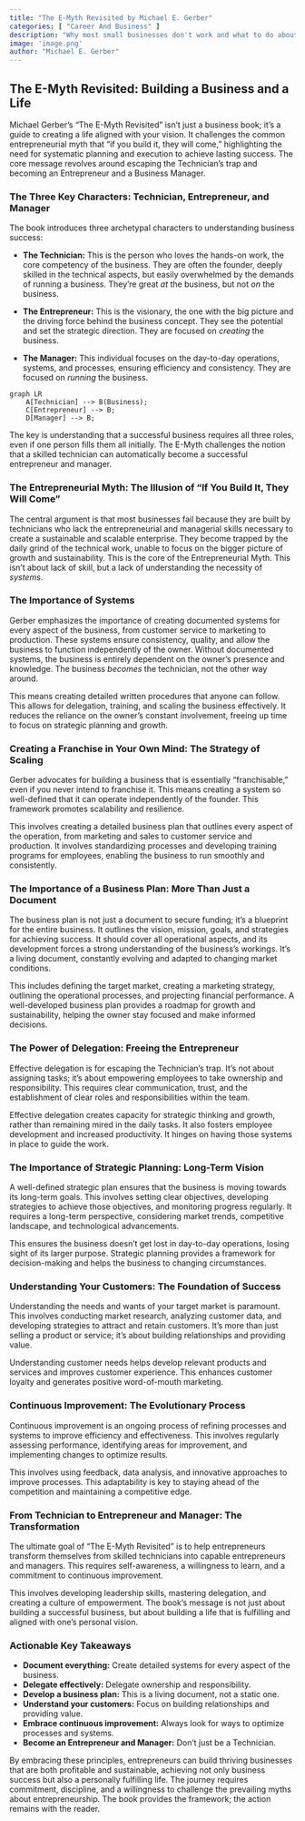 ```yaml
---
title: "The E-Myth Revisited by Michael E. Gerber"
categories: [ "Career And Business" ]
description: "Why most small businesses don't work and what to do about it"
image: 'image.png'
author: "Michael E. Gerber"
---
```

## The E-Myth Revisited: Building a Business and a Life

Michael Gerber's "The E-Myth Revisited" isn't just a business book; it's a guide to creating a life aligned with your vision.  It challenges the common entrepreneurial myth that "if you build it, they will come," highlighting the need for systematic planning and execution to achieve lasting success.  The core message revolves around escaping the Technician's trap and becoming an Entrepreneur and a Business Manager.

### The Three Key Characters: Technician, Entrepreneur, and Manager

The book introduces three archetypal characters to understanding business success:

* **The Technician:** This is the person who loves the hands-on work, the core competency of the business.  They are often the founder, deeply skilled in the technical aspects, but easily overwhelmed by the demands of running a business.  They're great *at* the business, but not *on* the business.

* **The Entrepreneur:** This is the visionary, the one with the big picture and the driving force behind the business concept.  They see the potential and set the strategic direction.  They are focused on *creating* the business.

* **The Manager:** This individual focuses on the day-to-day operations, systems, and processes, ensuring efficiency and consistency. They are focused on *running* the business.

```mermaid
graph LR
    A[Technician] --> B(Business);
    C[Entrepreneur] --> B;
    D[Manager] --> B;
```

The key is understanding that a successful business requires all three roles, even if one person fills them all initially.  The E-Myth challenges the notion that a skilled technician can automatically become a successful entrepreneur and manager.


### The Entrepreneurial Myth: The Illusion of "If You Build It, They Will Come"

The central argument is that most businesses fail because they are built by technicians who lack the entrepreneurial and managerial skills necessary to create a sustainable and scalable enterprise.  They become trapped by the daily grind of the technical work, unable to focus on the bigger picture of growth and sustainability. This is the core of the Entrepreneurial Myth.  This isn't about lack of skill, but a lack of understanding the necessity of *systems*.

### The Importance of Systems

Gerber emphasizes the importance of creating documented systems for every aspect of the business, from customer service to marketing to production.  These systems ensure consistency, quality, and allow the business to function independently of the owner.  Without documented systems, the business is entirely dependent on the owner's presence and knowledge. The business *becomes* the technician, not the other way around.

This means creating detailed written procedures that anyone can follow.  This allows for delegation, training, and scaling the business effectively.  It reduces the reliance on the owner's constant involvement, freeing up time to focus on strategic planning and growth.

### Creating a Franchise in Your Own Mind:  The Strategy of Scaling

Gerber advocates for building a business that is essentially "franchisable," even if you never intend to franchise it. This means creating a system so well-defined that it can operate independently of the founder. This framework promotes scalability and resilience.

This involves creating a detailed business plan that outlines every aspect of the operation, from marketing and sales to customer service and production. It involves standardizing processes and developing training programs for employees, enabling the business to run smoothly and consistently.

### The Importance of a Business Plan: More Than Just a Document

The business plan is not just a document to secure funding; it's a blueprint for the entire business. It outlines the vision, mission, goals, and strategies for achieving success. It should cover all operational aspects, and its development forces a strong understanding of the business's workings. It's a living document, constantly evolving and adapted to changing market conditions.

This includes defining the target market, creating a marketing strategy, outlining the operational processes, and projecting financial performance.  A well-developed business plan provides a roadmap for growth and sustainability, helping the owner stay focused and make informed decisions.


###  The Power of Delegation:  Freeing the Entrepreneur

Effective delegation is for escaping the Technician's trap. It's not about assigning tasks; it's about empowering employees to take ownership and responsibility. This requires clear communication, trust, and the establishment of clear roles and responsibilities within the team.

Effective delegation creates capacity for strategic thinking and growth, rather than remaining mired in the daily tasks.  It also fosters employee development and increased productivity.  It hinges on having those systems in place to guide the work.


### The Importance of Strategic Planning:  Long-Term Vision

A well-defined strategic plan ensures that the business is moving towards its long-term goals. This involves setting clear objectives, developing strategies to achieve those objectives, and monitoring progress regularly. It requires a long-term perspective, considering market trends, competitive landscape, and technological advancements.

This ensures the business doesn't get lost in day-to-day operations, losing sight of its larger purpose. Strategic planning provides a framework for decision-making and helps the business to changing circumstances.

### Understanding Your Customers:  The Foundation of Success

Understanding the needs and wants of your target market is paramount. This involves conducting market research, analyzing customer data, and developing strategies to attract and retain customers.  It's more than just selling a product or service; it's about building relationships and providing value.

Understanding customer needs helps develop relevant products and services and improves customer experience. This enhances customer loyalty and generates positive word-of-mouth marketing.

###  Continuous Improvement:  The Evolutionary Process

Continuous improvement is an ongoing process of refining processes and systems to improve efficiency and effectiveness. This involves regularly assessing performance, identifying areas for improvement, and implementing changes to optimize results.

This involves using feedback, data analysis, and innovative approaches to improve processes. This adaptability is key to staying ahead of the competition and maintaining a competitive edge.

### From Technician to Entrepreneur and Manager:  The Transformation

The ultimate goal of "The E-Myth Revisited" is to help entrepreneurs transform themselves from skilled technicians into capable entrepreneurs and managers.  This requires self-awareness, a willingness to learn, and a commitment to continuous improvement.

This involves developing leadership skills, mastering delegation, and creating a culture of empowerment.  The book's message is not just about building a successful business, but about building a life that is fulfilling and aligned with one's personal vision.

### Actionable Key Takeaways

* **Document everything:** Create detailed systems for every aspect of the business.
* **Delegate effectively:** Delegate ownership and responsibility.
* **Develop a business plan:** This is a living document, not a static one.
* **Understand your customers:** Focus on building relationships and providing value.
* **Embrace continuous improvement:**  Always look for ways to optimize processes and systems.
* **Become an Entrepreneur and Manager:**  Don't just be a Technician.


By embracing these principles, entrepreneurs can build thriving businesses that are both profitable and sustainable, achieving not only business success but also a personally fulfilling life.  The journey requires commitment, discipline, and a willingness to challenge the prevailing myths about entrepreneurship.  The book provides the framework; the action remains with the reader.

